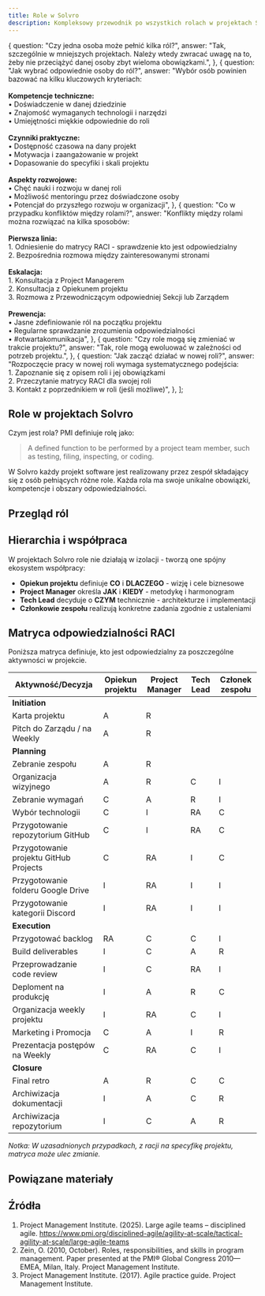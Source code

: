 ```yaml
---
title: Role w Solvro
description: Kompleksowy przewodnik po wszystkich rolach w projektach Solvro
---
```



  {
    question: "Czy jedna osoba może pełnić kilka ról?",
    answer:
      "Tak, szczególnie w mniejszych projektach. Należy wtedy zwracać uwagę na to, żeby nie przeciążyć danej osoby zbyt wieloma obowiązkami.",
  },
  {
    question: "Jak wybrać odpowiednie osoby do ról?",
    answer:
      "Wybór osób powinien bazować na kilku kluczowych kryteriach:<br><br><strong>Kompetencje techniczne:</strong><br>• Doświadczenie w danej dziedzinie<br>• Znajomość wymaganych technologii i narzędzi<br>• Umiejętności miękkie odpowiednie do roli<br><br><strong>Czynniki praktyczne:</strong><br>• Dostępność czasowa na dany projekt<br>• Motywacja i zaangażowanie w projekt<br>• Dopasowanie do specyfiki i skali projektu<br><br><strong>Aspekty rozwojowe:</strong><br>• Chęć nauki i rozwoju w danej roli<br>• Możliwość mentoringu przez doświadczone osoby<br>• Potencjał do przyszłego rozwoju w organizacji",
  },
  {
    question: "Co w przypadku konfliktów między rolami?",
    answer:
      "Konflikty między rolami można rozwiązać na kilka sposobów:<br><br><strong>Pierwsza linia:</strong><br>1. Odniesienie do matrycy RACI - sprawdzenie kto jest odpowiedzialny<br>2. Bezpośrednia rozmowa między zainteresowanymi stronami<br><br><strong>Eskalacja:</strong><br>1. Konsultacja z Project Managerem<br>2. Konsultacja z Opiekunem projektu<br>3. Rozmowa z Przewodniczącym odpowiedniej Sekcji lub Zarządem<br><br><strong>Prewencja:</strong><br>• Jasne zdefiniowanie ról na początku projektu<br>• Regularne sprawdzanie zrozumienia odpowiedzialności<br>• #otwartakomunikacja",
  },
  {
    question: "Czy role mogą się zmieniać w trakcie projektu?",
    answer: "Tak, role mogą ewoluować w zależności od potrzeb projektu.",
  },
  {
    question: "Jak zacząć działać w nowej roli?",
    answer:
      "Rozpoczęcie pracy w nowej roli wymaga systematycznego podejścia:<br>1. Zapoznanie się z opisem roli i jej obowiązkami<br>2. Przeczytanie matrycy RACI dla swojej roli<br>3. Kontakt z poprzednikiem w roli (jeśli możliwe)",
  },
];

## Role w projektach Solvro

Czym jest rola? PMI definiuje rolę jako:

> A defined function to be performed by a project team member, such as testing, filing, inspecting, or coding.

W Solvro każdy projekt software jest realizowany przez zespół składający się z osób pełniących różne role. Każda rola ma swoje unikalne obowiązki, kompetencje i obszary odpowiedzialności.

## Przegląd ról

<CardGrid>
  <LinkCard
    title="🎯 Opiekun projektu"
    description="Właściciel wizji produktu i odpowiada za jego kierunek"
    href="/sections/management/role/product-owner"
  />
  <LinkCard
    title="📋 Project Manager"
    description="Lider zespołu, koordynuje pracę i dba o przepływ projektu"
    href="/sections/management/role/project-manager"
  />
  <LinkCard
    title="⚙️ Tech Lead"
    description="Lider techniczny odpowiedzialny za architekturę i jakość kodu"
    href="/sections/management/role/tech-lead"
  />
  <LinkCard
    title="👥 Członek zespołu"
    description="Osoba realizująca zadania projektowe"
    href="/sections/management/role/team-member"
  />
</CardGrid>

## Hierarchia i współpraca

W projektach Solvro role nie działają w izolacji - tworzą one spójny ekosystem współpracy:

- **Opiekun projektu** definiuje **CO** i **DLACZEGO** - wizję i cele biznesowe
- **Project Manager** określa **JAK** i **KIEDY** - metodykę i harmonogram
- **Tech Lead** decyduje o **CZYM** technicznie - architekturze i implementacji
- **Członkowie zespołu** realizują konkretne zadania zgodnie z ustaleniami

## Matryca odpowiedzialności RACI

Poniższa matryca definiuje, kto jest odpowiedzialny za poszczególne aktywności w projekcie.

<LinkCard
  title="Jak czytać macierz RACI?"
  description="Sprawdź tutaj!"
  href="/sections/management/tools/raci"
/>

| Aktywność/Decyzja                      | Opiekun projektu | Project Manager | Tech Lead | Członek zespołu |
| -------------------------------------- | ---------------- | --------------- | --------- | --------------- |
| **Initiation**                         |
| Karta projektu                         | A                | R               |           |                 |
| Pitch do Zarządu / na Weekly           | A                | R               |           |                 |
| **Planning**                           |
| Zebranie zespołu                       | A                | R               |           |                 |
| Organizacja wizyjnego                  | A                | R               | C         | I               |
| Zebranie wymagań                       | C                | A               | R         | I               |
| Wybór technologii                      | C                | I               | RA        | C               |
| Przygotowanie repozytorium GitHub      | C                | I               | RA        | C               |
| Przygotowanie projektu GitHub Projects | C                | RA              | I         | C               |
| Przygotowanie folderu Google Drive     | I                | RA              | I         | I               |
| Przygotowanie kategorii Discord        | I                | RA              | I         | I               |
| **Execution**                          |
| Przygotować backlog                    | RA               | C               | C         | I               |
| Build deliverables                     | I                | C               | A         | R               |
| Przeprowadzanie code review            | I                | C               | RA        | I               |
| Deploment na produkcję                 | I                | A               | R         | C               |
| Organizacja weekly projektu            | I                | RA              | C         | I               |
| Marketing i Promocja                   | C                | A               | I         | R               |
| Prezentacja postępów na Weekly         | C                | RA              | C         | I               |
| **Closure**                            |
| Final retro                            | A                | R               | C         | C               |
| Archiwizacja dokumentacji              | I                | A               | C         | R               |
| Archiwizacja repozytorium              | I                | C               | A         | R               |

_Notka: W uzasadnionych przypadkach, z racji na specyfikę projektu, matryca może ulec zmianie._

<FAQ items={faqItems} />

## Powiązane materiały

<CardGrid>
  <LinkCard
    title="Matryca RACI"
    description="Dowiedz się więcej o modelu odpowiedzialności"
    href="/sections/management/tools/raci"
  />
  <LinkCard
    title="GitHub Projects"
    description="Narzędzie do zarządzania projektami"
    href="/sections/management/guides/github-projects"
  />
</CardGrid>

## Źródła

1. Project Management Institute. (2025). Large agile teams – disciplined agile. https://www.pmi.org/disciplined-agile/agility-at-scale/tactical-agility-at-scale/large-agile-teams
2. Zein, O. (2010, October). Roles, responsibilities, and skills in program management. Paper presented at the PMI® Global Congress 2010—EMEA, Milan, Italy. Project Management Institute.
3. Project Management Institute. (2017). Agile practice guide. Project Management Institute.
